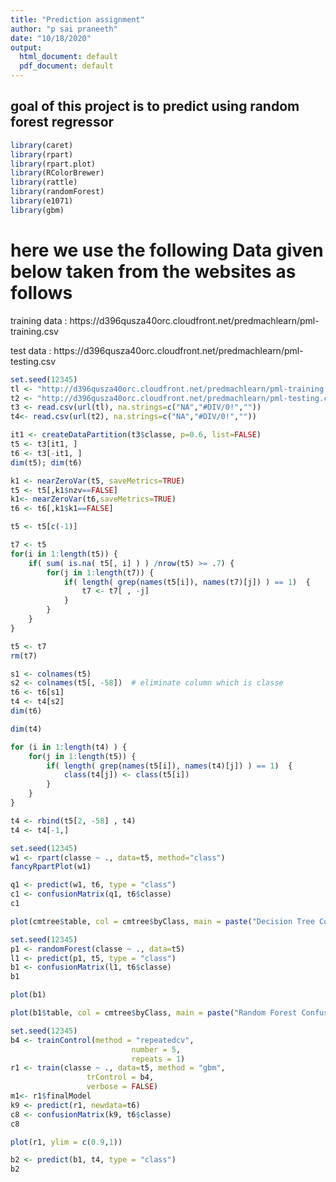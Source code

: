 ```yaml
---
title: "Prediction assignment"
author: "p sai praneeth"
date: "10/18/2020"
output:
  html_document: default
  pdf_document: default
---
```

## goal of this project is to predict using random forest regressor
```r
library(caret)
library(rpart)
library(rpart.plot)
library(RColorBrewer)
library(rattle)
library(randomForest)
library(e1071)
library(gbm)
```



# here we use the following Data given below taken from the websites as follows

 training data : https://d396qusza40orc.cloudfront.net/predmachlearn/pml-training.csv

test data : https://d396qusza40orc.cloudfront.net/predmachlearn/pml-testing.csv





```r
set.seed(12345)
tl <- "http://d396qusza40orc.cloudfront.net/predmachlearn/pml-training.csv"
t2 <- "http://d396qusza40orc.cloudfront.net/predmachlearn/pml-testing.csv"
t3 <- read.csv(url(tl), na.strings=c("NA","#DIV/0!",""))
t4<- read.csv(url(t2), na.strings=c("NA","#DIV/0!",""))
```


```r
it1 <- createDataPartition(t3$classe, p=0.6, list=FALSE)
t5 <- t3[it1, ]
t6 <- t3[-it1, ]
dim(t5); dim(t6)
```



```r
k1 <- nearZeroVar(t5, saveMetrics=TRUE)
t5 <- t5[,k1$nzv==FALSE]
k1<- nearZeroVar(t6,saveMetrics=TRUE)
t6 <- t6[,k1$k1==FALSE]
```

```r
t5 <- t5[c(-1)]
```


```r
t7 <- t5
for(i in 1:length(t5)) {
    if( sum( is.na( t5[, i] ) ) /nrow(t5) >= .7) {
        for(j in 1:length(t7)) {
            if( length( grep(names(t5[i]), names(t7)[j]) ) == 1)  {
                t7 <- t7[ , -j]
            }   
        } 
    }
}

t5 <- t7
rm(t7)
```



```r
s1 <- colnames(t5)
s2 <- colnames(t5[, -58])  # eliminate column which is classe
t6 <- t6[s1]         
t4 <- t4[s2]             
dim(t6)
```

```r
dim(t4)
```



```r
for (i in 1:length(t4) ) {
    for(j in 1:length(t5)) {
        if( length( grep(names(t5[i]), names(t4)[j]) ) == 1)  {
            class(t4[j]) <- class(t5[i])
        }      
    }      
}

t4 <- rbind(t5[2, -58] , t4)
t4 <- t4[-1,]
```

```r
set.seed(12345)
w1 <- rpart(classe ~ ., data=t5, method="class")
fancyRpartPlot(w1)
```

```r
q1 <- predict(w1, t6, type = "class")
c1 <- confusionMatrix(q1, t6$classe)
c1
```

```r
plot(cmtree$table, col = cmtree$byClass, main = paste("Decision Tree Confusion Matrix: Accuracy =", round(cmtree$overall['Accuracy'], 4)))
```



```r
set.seed(12345)
p1 <- randomForest(classe ~ ., data=t5)
l1 <- predict(p1, t5, type = "class")
b1 <- confusionMatrix(l1, t6$classe)
b1
```

```r
plot(b1)
```

```r
plot(b1$table, col = cmtree$byClass, main = paste("Random Forest Confusion Matrix: Accuracy =", round(b1$overall['Accuracy'], 4)))
```



```r
set.seed(12345)
b4 <- trainControl(method = "repeatedcv",
                           number = 5,
                           repeats = 1)
r1 <- train(classe ~ ., data=t5, method = "gbm",
                 trControl = b4,
                 verbose = FALSE)
m1<- r1$finalModel
k9 <- predict(r1, newdata=t6)
c8 <- confusionMatrix(k9, t6$classe)
c8
```

```r
plot(r1, ylim = c(0.9,1))
```



```r
b2 <- predict(b1, t4, type = "class")
b2
```
